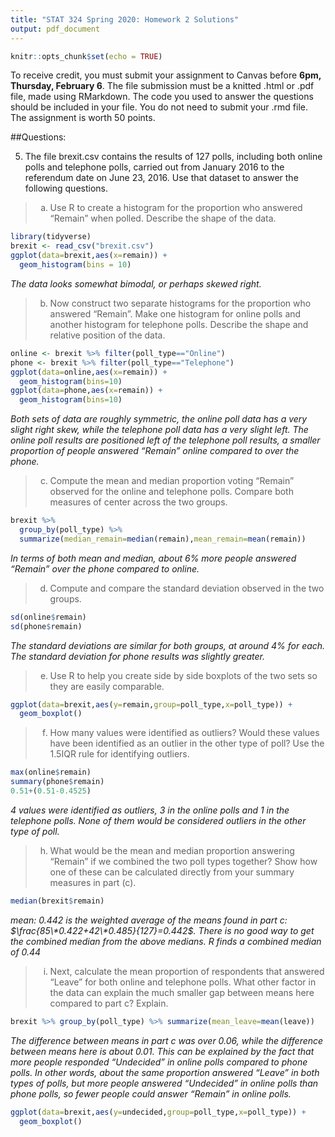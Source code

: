 ```yaml
---
title: "STAT 324 Spring 2020: Homework 2 Solutions"
output: pdf_document
---
```


```r
knitr::opts_chunk$set(echo = TRUE)
```

To receive credit, you must submit your assignment to Canvas before $\textbf{6pm, Thursday, February 6}$. The file submission must be a knitted .html or .pdf file, made using RMarkdown. The code you used to answer the questions should be included in your file. You do not need to submit your .rmd file. The assignment is worth 50 points.

\vspace{1cm}

##Questions:

\vspace{0.5cm}

\begin{enumerate}


\item There are 12 numbers on a list, and the mean is 24. The smallest number on the list is changed from 11.9 to 1.19.
\begin{enumerate}
\item Is it possible to determine the direction in which (increase/decrease) the mean changes? Or how much the mean changes? If so, by how much does it change? If not, why not?
\emph{ Yes. Original mean is 24, which means original total is $12*24=288$. New total is $288-11.9+1.19=277.29$. New mean is $277.29/12=23.1075$, so mean decreased by $24-23.1075=0.8925$}
\vspace{.5cm}
\item Is it possible to determine the direction in which the median changes? Or how much the median changes? If so, by how much does it change? If not, why not?
\emph{Yes. Since median is related to a middle value and the smallest number is not a middle number in a list of 12, so the median will not be affected. Change=0.}
\vspace{.5cm}
\item Is it possible to predict the direction in which the standard deviation changes? If so, does it get larger or smaller? If not, why not? Describe why it is difficult to predict by how much the standard deviation will change in this case.
\emph{ Yes, our new value is much lower than the original minimum which spreads out our data and increases the standard deviation of the set (it may be a good idea to try out a few examples to show this to yourself). We do not know the original standard deviation or original values however, so we're unable to calculate the change in standard deviation.}
\end{enumerate}

\vspace{1cm}

\item A zoologist collected wild lizards in the Southwestern United States. Thirty lizards from the genus \emph{Phrynosoma} were placed on a treatmill and their speed measured. The recorded speeds (meters/second) (the fastest time to run a half meter) for the thirty lizards are summarized in the relative histogram below. (Data Courtesy of K. Bonine *)

\begin{center}
\includegraphics[width=10cm]{lizard_velocity.pdf}
\end{center}

\textbf{1pt each}
\begin{enumerate}
\item Is the percent of lizards with recorded speed below 1.25 closest to: 25\%, 50\%, or 75\%? \emph{25\%}
\item In which interval are there more speeds recorded: 1.5-1.75 or 2-2.5?  \emph{1.5-1.75 looks to have about 23\%, while 2-2.5 has about 13\%}
\item About how many lizards had recorded speeds above 1 meters/second? \emph{28 since it looks like there were 2 below 1 meters/second}
\item In which bin does the median fall? Show how you know. \emph{we are looking for the bin with 50\% below and 50\% above. So, lets add up until we get to 50\%: 3.33+3.33+13.33+13.33=33.32 and adding the next bin: +23.33=56.65, so the median falls in the 1.5-1.75 bin.}
\end{enumerate}

\vspace{1cm}

\item After manufacture, computer disks are tested for errors. The table below gives the number of errors detected on a random sample of 100 disks. Hint: You can use the rep() function in R to make a vector of repeated numbers.

\begin{center}
\begin{tabular}{c|c|c|c|c|c}
\hline
Number of Defects & 0 & 1 & 2 & 3 & 4 \\
\hline
Frequency & 41 & 31 & 15 & 8 & 5 \\
\hline
\end{tabular}
\end{center}

\begin{enumerate}
\item Describe the type of data (ex: nominal) that is being recorded about the sample of 100 disks, being as specific as possible.
\emph{Numeric, Discrete}
\vspace{.5cm}
\item Construct a frequency histogram of the information with R. 
\textbf{3 points}
\begin{center}
\includegraphics[width=10cm]{Errors_Histogram.pdf}
\end{center}

\item What is the shape of the histogram for the number of defects observed in this sample? \\
\emph{ Right Skewed}
\vspace{.5cm}
\item Calculate the mean and median number of errors detected on the 100 disks by hand and with R. How do the mean and median values compare and is that consistent with what we would guess based on the shape? \\
\emph{ mean: 1.05, median: 1. The mean is slightly above the median which is consistent with the right skew. Median is closer to higher frequency lower values} 
\vspace{.5cm}
\item Calculate the sample standard deviation with R. Explain what this value means in the context of the problem. \\
\emph{ sd= 1.157976. The number of defaults on a computer disk in the sample of 100 were about 1.16 deviations away from the mean of 1.05 errors, on average.}
\vspace{.5cm}
\item Calculate the first and third quartiles and IQR by hand and with R. Are the values consistent betweeen the two methods? Explain what the three values mean in the context of the problem. \\
\emph{ Since there are 100 data values, Median is the average of the 50 and 51st values. Median=1. Q1 is then the median of the first 50 observations, so the average of 25th and 26th observations, which are both 0: Q1=0. Q3 is the median of the last 50 observations, so the average of the 75th and 76th observations which are both 2, so Q3 is 2. These are the same values calculated by R. The IQR is 2-0=2. Q1 tells us the number of errors below which approximately 25\% of the disks experienced. Q3 tells us the number of errors below which approximately 75\% of the disks experienced. IQR tells us the range of the middle 50\% of errors.}
\vspace{.5cm}
\item What proportion of the computer disks had a number of errors greater than the mean number of errors?\\
\emph{ Since mean was 1.05, those with 2, 3 or 4 had a number greater than the mean so that is 15+8+5=28/100 or 28\% of the disks}
\vspace{.5cm}
\item What range of values for this sample data are not considered outliers using the [Q1-1.5IQR, Q3+1.5IQR] designation (using the IQR you calculated by hand)?. \\
\emph{ 1.5*IQR=3, so Q1-1.5*IQR=-3, Q3+1.5*IQR=5. Any values between 0 and 5 are not considered outliers for this sample. Saying -3 is ok.}
\vspace{.5cm}
\item Make a boxplot of the data using R and compare the lines to the values you calculated by hand.
\textbf{2 points. +1 for plot, +1 for comparison}
\begin{center}
\includegraphics[width=8cm, height=4cm]{Errors_Boxplot.pdf}
\end{center}
\vspace{.5cm}
\item Compare and contrast (briefly) the information about the data given by the histogram in part b and the boxplot in part i. 
\emph{Both graphs show the right skew; The histogram more clearly shows the discrete nature of the data; the boxplot more clearly identifies the 5 number summary (Min, Q1, Med, Q3, Max)}
\end{enumerate}

\vspace{1cm}
\end{enumerate}

5. The file brexit.csv contains the results of 127 polls, including both online polls and telephone polls, carried out from January 2016 to the referendum date on June 23, 2016. Use that dataset to answer the following questions.

\vspace{0.4cm}



>a. Use R to create a histogram for the proportion who answered "Remain" when polled. Describe the shape of the data.

```r
library(tidyverse)
brexit <- read_csv("brexit.csv")
ggplot(data=brexit,aes(x=remain)) + 
  geom_histogram(bins = 10)
```

*The data looks somewhat bimodal, or perhaps skewed right.*

\vspace{0.5cm}

>b. Now construct two separate histograms for the proportion who answered "Remain". Make one histogram for online polls and another histogram for telephone polls. Describe the shape and relative position of the data.

```r
online <- brexit %>% filter(poll_type=="Online")
phone <- brexit %>% filter(poll_type=="Telephone")
ggplot(data=online,aes(x=remain)) + 
  geom_histogram(bins=10)
ggplot(data=phone,aes(x=remain)) + 
  geom_histogram(bins=10)
```

*Both sets of data are roughly symmetric, the online poll data has a very slight right skew, while the telephone poll data has a very slight left. The online poll results are positioned left of the telephone poll results, a smaller proportion of people answered "Remain" online compared to over the phone.*


\vspace{0.5cm}

>c. Compute the mean and median proportion voting "Remain" observed for the online and telephone polls. Compare both measures of center across the two groups. 

```r
brexit %>% 
  group_by(poll_type) %>% 
  summarize(median_remain=median(remain),mean_remain=mean(remain))
```
*In terms of both mean and median, about 6% more people answered "Remain" over the phone compared to online.*

\vspace{.5cm}

>d. Compute and compare the standard deviation observed in the two groups. 

```r
sd(online$remain)
sd(phone$remain)
```

*The standard deviations are similar for both groups, at around 4% for each. The standard deviation for phone results was slightly greater.*

\vspace{.5cm}

>e. Use R to help you create side by side boxplots of the two sets so they are easily comparable. 


```r
ggplot(data=brexit,aes(y=remain,group=poll_type,x=poll_type)) + 
  geom_boxplot()
```

\vspace{.5cm}

>f. How many values were identified as outliers? Would these values have been identified as an outlier in the other type of poll? Use the 1.5IQR rule for identifying outliers.

```r
max(online$remain)
summary(phone$remain)
0.51+(0.51-0.4525)
```

*4 values were identified as outliers, 3 in the online polls and 1 in the telephone polls. None of them would be considered outliers in the other type of poll.*

\vspace{.5cm}

>h. What would be the mean and median proportion answering "Remain" if we combined the two poll types together? Show how one of these can be calculated directly from your summary measures in part (c).

```r
median(brexit$remain)
```

*mean: 0.442 is the weighted average of the means found in part c: $\frac{85\*0.422+42\*0.485}{127}=0.442$. There is no good way to get the combined median from the above medians. R finds a combined median of 0.44*



\vspace{.5cm}

>i. Next, calculate the mean proportion of respondents that answered "Leave" for both online and telephone polls. What other factor in the data can explain the much smaller gap between means here compared to part c? Explain.

```r
brexit %>% group_by(poll_type) %>% summarize(mean_leave=mean(leave))
```

*The difference between means in part c was over 0.06, while the difference between means here is about 0.01. This can be explained by the fact that more people responded "Undecided" in online polls compared to phone polls.  In other words, about the same proportion answered "Leave" in both types of polls, but more people answered "Undecided" in online polls than phone polls, so fewer people could answer "Remain" in online polls.*

```r
ggplot(data=brexit,aes(y=undecided,group=poll_type,x=poll_type)) + 
  geom_boxplot()
```







